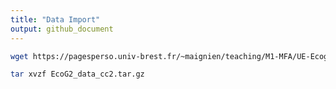```yaml
---
title: "Data Import"
output: github_document
---
```


```bash
wget https://pagesperso.univ-brest.fr/~maignien/teaching/M1-MFA/UE-Ecogenomique2/EcoG2_data_cc2.tar.gz
```

```bash
tar xvzf EcoG2_data_cc2.tar.gz
```


